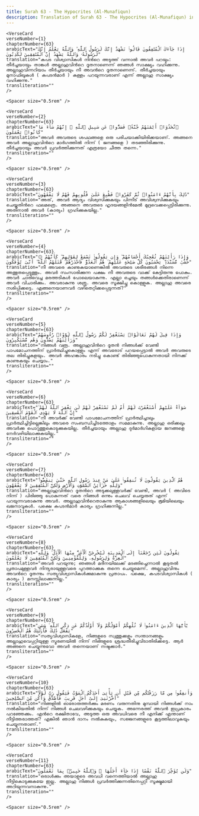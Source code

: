 ```yaml
---
title: Surah 63 - The Hypocrites (Al-Munafiqun)  
description: Translation of Surah 63 - The Hypocrites (Al-Munafiqun) in Malayalam
---
```







    <VerseCard 
    verseNumber={1}
    chapterNumber={63}
    arabicText="إِذَا جَآءَكَ ٱلْمُنَٰفِقُونَ قَالُوا۟ نَشْهَدُ إِنَّكَ لَرَسُولُ ٱللَّهِ ۗ وَٱللَّهُ يَعْلَمُ إِنَّكَ لَرَسُولُهُۥ وَٱللَّهُ يَشْهَدُ إِنَّ ٱلْمُنَٰفِقِينَ لَكَٰذِبُونَ"
    translation="കപട വിശ്വാസികള്‍ നിന്‍റെ അടുത്ത്‌ വന്നാല്‍ അവര്‍ പറയും: തീര്‍ച്ചയായും താങ്കള്‍ അല്ലാഹുവിന്‍റെ ദൂതനാണെന്ന്‌ ഞങ്ങള്‍ സാക്ഷ്യം വഹിക്കുന്നു. അല്ലാഹുവിന്നറിയാം തീര്‍ച്ചയായും നീ അവന്‍റെ ദൂതനാണെന്ന്‌. തീര്‍ച്ചയായും മുനാഫിഖുകള്‍ ( കപടന്‍മാര്‍ ) കള്ളം പറയുന്നവരാണ്‌ എന്ന്‌ അല്ലാഹു സാക്ഷ്യം വഹിക്കുന്നു."
    transliteration=""
    />

    <Spacer size="0.5rem" />
                
    <VerseCard 
    verseNumber={2}
    chapterNumber={63}
    arabicText="ٱتَّخَذُوٓا۟ أَيْمَٰنَهُمْ جُنَّةًۭ فَصَدُّوا۟ عَن سَبِيلِ ٱللَّهِ ۚ إِنَّهُمْ سَآءَ مَا كَانُوا۟ يَعْمَلُونَ"
    translation="അവര്‍ അവരുടെ ശപഥങ്ങളെ ഒരു പരിചയാക്കിയിരിക്കയാണ്‌. അങ്ങനെ അവര്‍ അല്ലാഹുവിന്‍റെ മാര്‍ഗത്തില്‍ നിന്ന്‌ ( ജനങ്ങളെ ) തടഞ്ഞിരിക്കുന്നു. തീര്‍ച്ചയായും അവര്‍ പ്രവര്‍ത്തിക്കുന്നത്‌ എത്രയോ ചീത്ത തന്നെ."
    transliteration=""
    />

    <Spacer size="0.5rem" />
                
    <VerseCard 
    verseNumber={3}
    chapterNumber={63}
    arabicText="ذَٰلِكَ بِأَنَّهُمْ ءَامَنُوا۟ ثُمَّ كَفَرُوا۟ فَطُبِعَ عَلَىٰ قُلُوبِهِمْ فَهُمْ لَا يَفْقَهُونَ"
    translation="അത്‌, അവര്‍ ആദ്യം വിശ്വസിക്കുകയും പിന്നീട്‌ അവിശ്വസിക്കുകയും ചെയ്തതിന്‍റെ ഫലമത്രെ. അങ്ങനെ അവരുടെ ഹൃദയങ്ങളിന്‍മേല്‍ മുദ്രവെക്കപ്പെട്ടിരിക്കുന്നു. അതിനാല്‍ അവര്‍ (കാര്യം) ഗ്രഹിക്കുകയില്ല."
    transliteration=""
    />

    <Spacer size="0.5rem" />
                
    <VerseCard 
    verseNumber={4}
    chapterNumber={63}
    arabicText="۞ وَإِذَا رَأَيْتَهُمْ تُعْجِبُكَ أَجْسَامُهُمْ ۖ وَإِن يَقُولُوا۟ تَسْمَعْ لِقَوْلِهِمْ ۖ كَأَنَّهُمْ خُشُبٌۭ مُّسَنَّدَةٌۭ ۖ يَحْسَبُونَ كُلَّ صَيْحَةٍ عَلَيْهِمْ ۚ هُمُ ٱلْعَدُوُّ فَٱحْذَرْهُمْ ۚ قَٰتَلَهُمُ ٱللَّهُ ۖ أَنَّىٰ يُؤْفَكُونَ"
    translation="നീ അവരെ കാണുകയാണെങ്കില്‍ അവരുടെ ശരീരങ്ങള്‍ നിന്നെ അത്ഭുതപ്പെടുത്തും. അവര്‍ സംസാരിക്കുന്ന പക്ഷം നീ അവരുടെ വാക്ക്‌ കേട്ടിരുന്നു പോകും. അവര്‍ ചാരിവെച്ച മരത്തടികള്‍ പോലെയാകുന്നു. എല്ലാ ഒച്ചയും തങ്ങള്‍ക്കെതിരാണെന്ന്‌ അവര്‍ വിചാരിക്കും. അവരാകുന്നു ശത്രു. അവരെ സൂക്ഷിച്ചു കൊള്ളുക. അല്ലാഹു അവരെ നശിപ്പിക്കട്ടെ. എങ്ങനെയാണവര്‍ വഴിതെറ്റിക്കപ്പെടുന്നത്‌?"
    transliteration=""
    />

    <Spacer size="0.5rem" />
                
    <VerseCard 
    verseNumber={5}
    chapterNumber={63}
    arabicText="وَإِذَا قِيلَ لَهُمْ تَعَالَوْا۟ يَسْتَغْفِرْ لَكُمْ رَسُولُ ٱللَّهِ لَوَّوْا۟ رُءُوسَهُمْ وَرَأَيْتَهُمْ يَصُدُّونَ وَهُم مُّسْتَكْبِرُونَ"
    translation="നിങ്ങള്‍ വരൂ. അല്ലാഹുവിന്‍റെ ദൂതന്‍ നിങ്ങള്‍ക്ക്‌ വേണ്ടി പാപമോചനത്തിന്‌ പ്രാര്‍ത്ഥിച്ചുകൊള്ളും എന്ന്‌ അവരോട്‌ പറയപ്പെട്ടാല്‍ അവര്‍ അവരുടെ തല തിരിച്ചുകളയും. അവര്‍ അഹങ്കാരം നടിച്ചു കൊണ്ട്‌ തിരിഞ്ഞുപോകുന്നതായി നിനക്ക്‌ കാണുകയും ചെയ്യാം."
    transliteration=""
    />

    <Spacer size="0.5rem" />
                
    <VerseCard 
    verseNumber={6}
    chapterNumber={63}
    arabicText="سَوَآءٌ عَلَيْهِمْ أَسْتَغْفَرْتَ لَهُمْ أَمْ لَمْ تَسْتَغْفِرْ لَهُمْ لَن يَغْفِرَ ٱللَّهُ لَهُمْ ۚ إِنَّ ٱللَّهَ لَا يَهْدِى ٱلْقَوْمَ ٱلْفَٰسِقِينَ"
    translation="നീ അവര്‍ക്ക്‌ വേണ്ടി പാപമോചനത്തിന്‌ പ്രാര്‍ത്ഥിച്ചാലും പ്രാര്‍ത്ഥിച്ചിട്ടില്ലെങ്കിലും അവരെ സംബന്ധിച്ചിടത്തോളം സമമാകുന്നു. അല്ലാഹു ഒരിക്കലും അവര്‍ക്കു പൊറുത്തുകൊടുക്കുകയില്ല. തീര്‍ച്ചയായും അല്ലാഹു ദുര്‍മാര്‍ഗികളായ ജനങ്ങളെ നേര്‍വഴിയിലാക്കുകയില്ല."
    transliteration=""
    />

    <Spacer size="0.5rem" />
                
    <VerseCard 
    verseNumber={7}
    chapterNumber={63}
    arabicText="هُمُ ٱلَّذِينَ يَقُولُونَ لَا تُنفِقُوا۟ عَلَىٰ مَنْ عِندَ رَسُولِ ٱللَّهِ حَتَّىٰ يَنفَضُّوا۟ ۗ وَلِلَّهِ خَزَآئِنُ ٱلسَّمَٰوَٰتِ وَٱلْأَرْضِ وَلَٰكِنَّ ٱلْمُنَٰفِقِينَ لَا يَفْقَهُونَ"
    translation="അല്ലാഹുവിന്‍റെ ദൂതന്‍റെ അടുക്കലുള്ളവര്‍ക്ക്‌ വേണ്ടി, അവര്‍ ( അവിടെ നിന്ന്‌ ) പിരിഞ്ഞു പോകുന്നത്‌ വരെ നിങ്ങള്‍ ഒന്നും ചെലവ്‌ ചെയ്യരുത്‌ എന്ന്‌ പറയുന്നവരാകുന്നു അവര്‍. അല്ലാഹുവിന്‍റെതാകുന്നു ആകാശങ്ങളിലെയും ഭൂമിയിലെയും ഖജനാവുകള്‍. പക്ഷെ കപടന്‍മാര്‍ കാര്യം ഗ്രഹിക്കുന്നില്ല."
    transliteration=""
    />

    <Spacer size="0.5rem" />
                
    <VerseCard 
    verseNumber={8}
    chapterNumber={63}
    arabicText="يَقُولُونَ لَئِن رَّجَعْنَآ إِلَى ٱلْمَدِينَةِ لَيُخْرِجَنَّ ٱلْأَعَزُّ مِنْهَا ٱلْأَذَلَّ ۚ وَلِلَّهِ ٱلْعِزَّةُ وَلِرَسُولِهِۦ وَلِلْمُؤْمِنِينَ وَلَٰكِنَّ ٱلْمُنَٰفِقِينَ لَا يَعْلَمُونَ"
    translation="അവര്‍ പറയുന്നു; ഞങ്ങള്‍ മദീനയിലേക്ക്‌ മടങ്ങിച്ചെന്നാല്‍ കൂടുതല്‍ പ്രതാപമുള്ളവര്‍ നിന്ദ്യരായുള്ളവരെ പുറത്താക്കുക തന്നെ ചെയ്യുമെന്ന്‌. അല്ലാഹുവിനും അവന്‍റെ ദൂതന്നും സത്യവിശ്വാസികള്‍ക്കുമാകുന്നു പ്രതാപം. പക്ഷെ, കപടവിശ്വാസികള്‍ ( കാര്യം ) മനസ്സിലാക്കുന്നില്ല."
    transliteration=""
    />

    <Spacer size="0.5rem" />
                
    <VerseCard 
    verseNumber={9}
    chapterNumber={63}
    arabicText="يَٰٓأَيُّهَا ٱلَّذِينَ ءَامَنُوا۟ لَا تُلْهِكُمْ أَمْوَٰلُكُمْ وَلَآ أَوْلَٰدُكُمْ عَن ذِكْرِ ٱللَّهِ ۚ وَمَن يَفْعَلْ ذَٰلِكَ فَأُو۟لَٰٓئِكَ هُمُ ٱلْخَٰسِرُونَ"
    translation="സത്യവിശ്വാസികളേ, നിങ്ങളുടെ സ്വത്തുക്കളും സന്താനങ്ങളും അല്ലാഹുവെപ്പറ്റിയുള്ള സ്മരണയില്‍ നിന്ന്‌ നിങ്ങളുടെ ശ്രദ്ധതിരിച്ചുവിടാതിരിക്കട്ടെ. ആര്‍ അങ്ങനെ ചെയ്യുന്നുവോ അവര്‍ തന്നെയാണ്‌ നഷ്ടക്കാര്‍."
    transliteration=""
    />

    <Spacer size="0.5rem" />
                
    <VerseCard 
    verseNumber={10}
    chapterNumber={63}
    arabicText="وَأَنفِقُوا۟ مِن مَّا رَزَقْنَٰكُم مِّن قَبْلِ أَن يَأْتِىَ أَحَدَكُمُ ٱلْمَوْتُ فَيَقُولَ رَبِّ لَوْلَآ أَخَّرْتَنِىٓ إِلَىٰٓ أَجَلٍۢ قَرِيبٍۢ فَأَصَّدَّقَ وَأَكُن مِّنَ ٱلصَّٰلِحِينَ"
    translation="നിങ്ങളില്‍ ഓരോരുത്തര്‍ക്കും മരണം വരുന്നതിനു മുമ്പായി നിങ്ങള്‍ക്ക്‌ നാം നല്‍കിയതില്‍ നിന്ന്‌ നിങ്ങള്‍ ചെലവഴിക്കുകയും ചെയ്യുക. അന്നേരത്ത്‌ അവന്‍ ഇപ്രകാരം പറഞ്ഞേക്കും. എന്‍റെ രക്ഷിതാവേ, അടുത്ത ഒരു അവധിവരെ നീ എനിക്ക്‌ എന്താണ്‌ നീട്ടിത്തരാത്തത്‌? എങ്കില്‍ ഞാന്‍ ദാനം നല്‍കുകയും, സജ്ജനങ്ങളുടെ കൂട്ടത്തിലാവുകയും ചെയ്യുന്നതാണ്‌."
    transliteration=""
    />

    <Spacer size="0.5rem" />
                
    <VerseCard 
    verseNumber={11}
    chapterNumber={63}
    arabicText="وَلَن يُؤَخِّرَ ٱللَّهُ نَفْسًا إِذَا جَآءَ أَجَلُهَا ۚ وَٱللَّهُ خَبِيرٌۢ بِمَا تَعْمَلُونَ"
    translation="ഒരാള്‍ക്കും അയാളുടെ അവധി വന്നെത്തിയാല്‍ അല്ലാഹു നീട്ടികൊടുക്കുകയേ ഇല്ല. അല്ലാഹു നിങ്ങള്‍ പ്രവര്‍ത്തിക്കുന്നതിനെപ്പറ്റി സൂക്ഷ്മമായി അറിയുന്നവനാകുന്നു."
    transliteration=""
    />

    <Spacer size="0.5rem" />
                